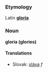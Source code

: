 === Etymology ===
Latin '''[[gloria]]'''
=== Noun ===
'''gloria (glories)'''
==== Translations ====
*Slovak: [[sláva]] ''f''